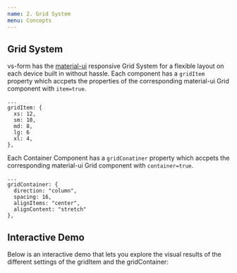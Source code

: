 ```yaml
---
name: 2. Grid System
menu: Concepts
---
```




## Grid System

vs-form has the [material-ui](https://material-ui.com/layout/grid/) responsive Grid System for
a flexible layout on each device built in without hassle.
Each component has a `gridItem` property which accpets the properties of the corresponding material-ui Grid component with `item=true`.

    ...
    gridItem: {
      xs: 12,
      sm: 10,
      md: 8,
      lg: 6
      xl: 4,
    },

Each Container Component has a `gridConatiner` property which accpets the corresponding material-ui Grid component with `container=true`.

    ...
    gridContainer: {
      direction: "column",
      spacing: 16,
      alignItems: "center",
      alignContent: "stretch"
    },


<Form schemaName={'grid'} />


## Interactive Demo

Below is an interactive demo that lets you explore the visual results of the different settings of the gridItem and the gridContainer:

<Form schemaName={'gridSystem'} />


